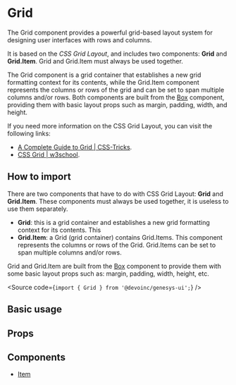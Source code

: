

<Meta of={Stories} />

# Grid

The Grid component provides a powerful grid-based layout system for designing
user interfaces with rows and columns.

It is based on the _CSS Grid Layout_, and includes two components: **Grid** and **Grid.Item**.
Grid and Grid.Item must always be used together.

The Grid component is a grid container that establishes a new grid formatting
context for its contents, while the Grid.Item component represents the columns
or rows of the grid and can be set to span multiple columns and/or rows.
Both components are built from the [Box](?path=/docs/components-layout-box--overview) component, providing them
with basic layout props such as margin, padding, width, and height.

If you need more information on the CSS Grid Layout, you can visit the following
links:

- [A Complete Guide to Grid | CSS-Tricks](https://css-tricks.com/snippets/css/complete-guide-grid/).
- [CSS Grid | w3school](https://www.w3schools.com/css/css_grid.asp).

## How to import

There are two components that have to do with CSS Grid Layout: **Grid** and
**Grid.Item**. These components must always be used together, it is useless to use them
separately.

- **Grid**: this is a grid container and establishes a new grid formatting
  context for its contents. This
- **Grid.Item**: a Grid (grid container) contains Grid.Items. This component
  represents the columns or rows of the Grid. Grid.Items can be set to span
  multiple columns and/or rows.

Grid and Grid.Item are built from the [Box](/?path=/docs/public-atoms-box--box) component to provide them with some
basic layout props such as: margin, padding, width, height, etc.

<Source code={`import { Grid } from '@devoinc/genesys-ui';`} />

## Basic usage

<Canvas of={Stories.Playground} />

## Props

<ArgTypes of={Stories} />

## Components

- [Item](?path=/docs/components-layout-grid-components-griditem--overview)
